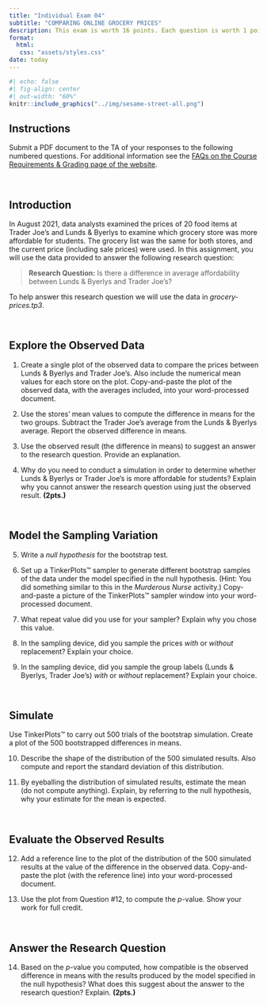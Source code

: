 ```yaml
---
title: "Individual Exam 04"
subtitle: "COMPARING ONLINE GROCERY PRICES"
description: This exam is worth 16 points. Each question is worth 1 point unless otherwise noted. <br /><br /> *Copyright EPSY 3264, 2024*
format:
  html:
   css: "assets/styles.css"
date: today
---
```


```r
#| echo: false
#| fig-align: center
#| out-width: "60%"
knitr::include_graphics("../img/sesame-street-all.png")
```


## Instructions

Submit a PDF document to the TA of your responses to the following numbered questions. For additional information see the [FAQs on the Course Requirements &amp; Grading page of the website](../grading.html#faqs).

<br />


## Introduction

In August 2021, data analysts examined the prices of 20 food items at Trader Joe's and Lunds &amp; Byerlys to examine which grocery store was more affordable for students. The grocery list was the same for both stores, and the current price (including sale prices) were used. In this assignment, you will use the data provided to answer the following research question:


> **Research Question:** Is there a difference in average affordability between Lunds &amp; Byerlys and Trader Joe's?

To help answer this research question we will use the data in *grocery-prices.tp3*. 

<br />


## Explore the Observed Data

1. Create a single plot of the observed data to compare the prices between Lunds &amp; Byerlys and Trader Joe's. Also include the numerical mean values for each store on the plot. Copy-and-paste the plot of the observed data, with the averages included, into your word-processed document.

2. Use the stores' mean values to compute the difference in means for the two groups. Subtract the Trader Joe's average from the Lunds &amp; Byerlys average. Report the observed difference in means.

3. Use the observed result (the difference in means) to suggest an answer to the research question. Provide an explanation.

4. Why do you need to conduct a simulation in order to determine whether Lunds &amp; Byerlys or Trader Joe's is more affordable for students? Explain why you cannot answer the research question using just the observed result. **(2pts.)**


<br />


## Model the Sampling Variation

5. Write a *null hypothesis* for the bootstrap test.

6. Set up a TinkerPlots&trade; sampler to generate different bootstrap samples of the data under the model specified in the null hypothesis. (Hint: You did something similar to this in the *Murderous Nurse* activity.) Copy-and-paste a picture of the TinkerPlots&trade; sampler window into your word-processed document. 

7. What repeat value did you use for your sampler? Explain why you chose this value.

8. In the sampling device, did you sample the prices *with* or *without* replacement? Explain your choice.

9.	In the sampling device, did you sample the group labels (Lunds & Byerlys, Trader Joe's) *with* or *without* replacement? Explain your choice.

<br />


## Simulate

Use TinkerPlots&trade; to carry out 500 trials of the bootstrap simulation. Create a plot of the 500 bootstrapped differences in means. 

10.	Describe the shape of the distribution of the 500 simulated results. Also compute and report the standard deviation of this distribution.  

11. By eyeballing the distribution of simulated results, estimate the mean (do not compute anything). Explain, by referring to the null hypothesis, why your estimate for the mean is expected.

<br />


## Evaluate the Observed Results

12. Add a reference line to the plot of the distribution of the 500 simulated results at the value of the difference in the observed data. Copy-and-paste the plot (with the reference line) into your word-processed document.

13.	Use the plot from Question #12, to compute the *p*-value. Show your work for full credit.

<br />


## Answer the Research Question

14. Based on the *p*-value you computed, how compatible is the observed difference in means with the results produced by the model specified in the null hypothesis? What does this suggest about the answer to the research question? Explain. **(2pts.)**

<br />


